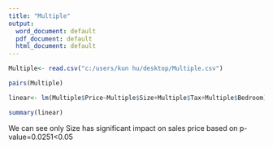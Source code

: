 ---
title: "Multiple"
output:
  word_document: default
  pdf_document: default
  html_document: default
---

```{r }
Multiple<- read.csv("c:/users/kun hu/desktop/Multiple.csv")
```

```{r}
pairs(Multiple)
```

```{r}
linear<- lm(Multiple$Price~Multiple$Size+Multiple$Tax+Multiple$Bedroom)
```

```{r}
summary(linear)
```

We can see only Size has significant impact on sales price based on p-value=0.0251<0.05


